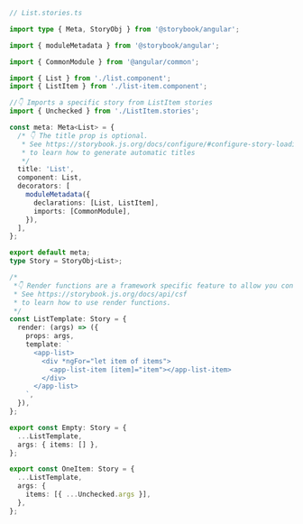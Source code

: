 ```ts
// List.stories.ts

import type { Meta, StoryObj } from '@storybook/angular';

import { moduleMetadata } from '@storybook/angular';

import { CommonModule } from '@angular/common';

import { List } from './list.component';
import { ListItem } from './list-item.component';

//👇 Imports a specific story from ListItem stories
import { Unchecked } from './ListItem.stories';

const meta: Meta<List> = {
  /* 👇 The title prop is optional.
   * See https://storybook.js.org/docs/configure/#configure-story-loading
   * to learn how to generate automatic titles
   */
  title: 'List',
  component: List,
  decorators: [
    moduleMetadata({
      declarations: [List, ListItem],
      imports: [CommonModule],
    }),
  ],
};

export default meta;
type Story = StoryObj<List>;

/*
 *👇 Render functions are a framework specific feature to allow you control on how the component renders.
 * See https://storybook.js.org/docs/api/csf
 * to learn how to use render functions.
 */
const ListTemplate: Story = {
  render: (args) => ({
    props: args,
    template: `
      <app-list>
        <div *ngFor="let item of items">
          <app-list-item [item]="item"></app-list-item>
        </div>
      </app-list>
    `,
  }),
};

export const Empty: Story = {
  ...ListTemplate,
  args: { items: [] },
};

export const OneItem: Story = {
  ...ListTemplate,
  args: {
    items: [{ ...Unchecked.args }],
  },
};
```
